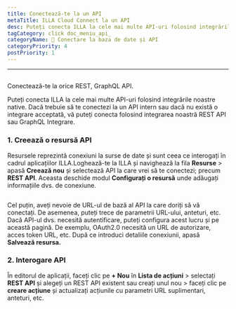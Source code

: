 ```yaml
---
title: Conectează-te la un API
metaTitle: ILLA Cloud Connect la un API
desc: Puteți conecta ILLA la cele mai multe API-uri folosind integrările noastre native. ILLA se poate conecta la orice REST, GraphQL API
tagCategory: click doc_meniu_api_
categoryName: 📲 Conectare la baza de date și API
categoryPriority: 4
postPriority: 1
---
```


* * *

## <h2 hidden>Connect to an API</h2>

Conectează-te la orice REST, GraphQL API.

Puteți conecta ILLA la cele mai multe API-uri folosind integrările noastre native. Dacă trebuie să te conectezi la un API intern sau dacă nu există o integrare acceptată, vă puteți conecta folosind integrarea noastră REST API sau GraphQL Integrare.

### 1.  Creează o resursă API

Resursele reprezintă conexiuni la surse de date și sunt ceea ce interogați în cadrul aplicațiilor ILLA.Loghează-te la ILLA și navighează la fila **Resurse** > apasă **Creează nou** și selectează API la care vrei să te conectezi; precum **REST API**. Aceasta deschide modul **Configurați o resursă** unde adăugați informațiile dvs. de conexiune.

<img
  src='https://cdn.illacloud.com/official-website/img/docs/connect/connect-api/config.png'
  alt=""
/>

Cel puțin, aveți nevoie de URL-ul de bază al API la care doriți să vă conectați. De asemenea, puteți trece de parametrii URL-ului, anteturi, etc. Dacă API-ul dvs. necesită autentificare, puteți configura acest lucru și pe această pagină. De exemplu, OAuth2.0 necesită un URL de autorizare, acces token URL, etc. După ce introduci detaliile conexiunii, apasă **Salvează resursa.**

### 2.  Interogare API

În editorul de aplicații, faceți clic pe **+ Nou** în **Lista de acțiuni** > selectați **REST API** și alegeți un REST API existent sau creați unul nou > faceți clic pe **creare acțiune** și actualizați acțiunile cu parametri URL suplimentari, anteturi, etc.

<img
  src='https://cdn.illacloud.com/official-website/img/docs/connect/connect-api/action.png'
  alt=""
/>
